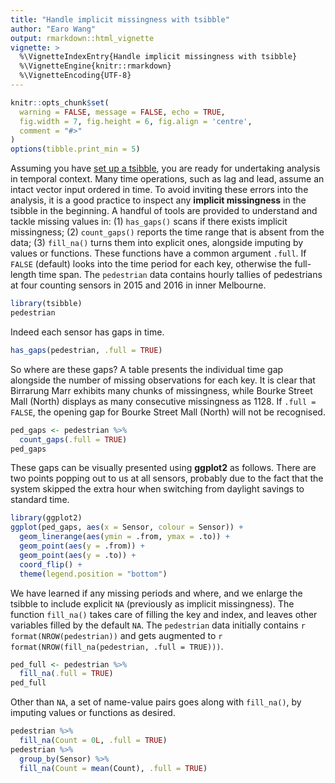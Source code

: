 ```yaml
---
title: "Handle implicit missingness with tsibble"
author: "Earo Wang"
output: rmarkdown::html_vignette
vignette: >
  %\VignetteIndexEntry{Handle implicit missingness with tsibble}
  %\VignetteEngine{knitr::rmarkdown}
  %\VignetteEncoding{UTF-8}
---
```


```r
knitr::opts_chunk$set(
  warning = FALSE, message = FALSE, echo = TRUE,
  fig.width = 7, fig.height = 6, fig.align = 'centre',
  comment = "#>"
)
options(tibble.print_min = 5)
```

Assuming you have [set up a tsibble](https://pkg.earo.me/tsibble/articles/intro-tsibble.html), you are ready for undertaking analysis in temporal context. Many time operations, such as lag and lead, assume an intact vector input ordered in time. To avoid inviting these errors into the analysis, it is a good practice to inspect any **implicit missingness** in the tsibble in the beginning. A handful of tools are provided to understand and tackle missing values in: (1) `has_gaps()` scans if there exists implicit missingness; (2) `count_gaps()` reports the time range that is absent from the data; (3) `fill_na()` turns them into explicit ones, alongside imputing by values or functions. These functions have a common argument `.full`. If `FALSE` (default) looks into the time period for each key, otherwise the full-length time span. The `pedestrian` data contains hourly tallies of pedestrians at four counting sensors in 2015 and 2016 in inner Melbourne.

```r
library(tsibble)
pedestrian
```

Indeed each sensor has gaps in time.

```r
has_gaps(pedestrian, .full = TRUE)
```

So where are these gaps? A table presents the individual time gap alongside the number of missing observations for each key. It is clear that Birrarung Marr exhibits many chunks of missingness, while Bourke Street Mall (North) displays as many consecutive missingness as 1128. If `.full = FALSE`, the opening gap for Bourke Street Mall (North) will not be recognised.

```r
ped_gaps <- pedestrian %>% 
  count_gaps(.full = TRUE)
ped_gaps
```

These gaps can be visually presented using **ggplot2** as follows. There are two points popping out to us at all sensors, probably due to the fact that the system skipped the extra hour when switching from daylight savings to standard time.

```r
library(ggplot2)
ggplot(ped_gaps, aes(x = Sensor, colour = Sensor)) +
  geom_linerange(aes(ymin = .from, ymax = .to)) +
  geom_point(aes(y = .from)) +
  geom_point(aes(y = .to)) +
  coord_flip() +
  theme(legend.position = "bottom")
```

We have learned if any missing periods and where, and we enlarge the tsibble to include explicit `NA` (previously as implicit missingness). The function `fill_na()` takes care of filling the key and index, and leaves other variables filled by the default `NA`. The `pedestrian` data initially contains `r format(NROW(pedestrian))` and gets augmented to `r format(NROW(fill_na(pedestrian, .full = TRUE)))`.

```r
ped_full <- pedestrian %>% 
  fill_na(.full = TRUE)
ped_full
```

Other than `NA`, a set of name-value pairs goes along with `fill_na()`, by imputing values or functions as desired.

```r
pedestrian %>% 
  fill_na(Count = 0L, .full = TRUE)
pedestrian %>% 
  group_by(Sensor) %>% 
  fill_na(Count = mean(Count), .full = TRUE)
```
